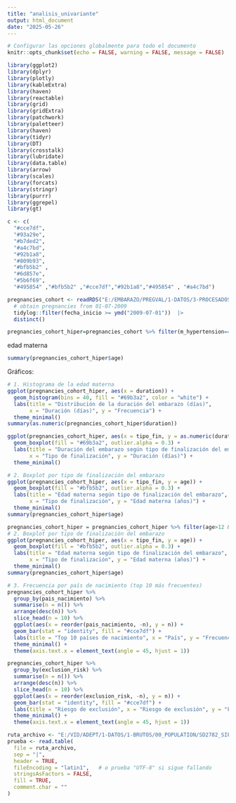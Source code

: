 ---
title: "analisis_univariante"
output: html_document
date: "2025-05-26"
---

```{r, include=FALSE}
# Configurar las opciones globalmente para todo el documento
knitr::opts_chunk$set(echo = FALSE, warning = FALSE, message = FALSE)
```

```{r}
library(ggplot2)
library(dplyr)
library(plotly)
library(kableExtra)
library(haven)
library(reactable)
library(grid)
library(gridExtra)
library(patchwork)
library(paletteer)
library(haven)
library(tidyr)
library(DT)
library(crosstalk)
library(lubridate) 
library(data.table)
library(arrow)
library(scales)
library(forcats)
library(stringr)
library(purrr)
library(ggrepel)
library(gt)

c <- c(
  "#cce7df",  
  "#93a29e",
  "#b7ded2",  
  "#a4c7bd",  
  "#92b1a8",  
  "#809b93",
  "#bfb5b2" ,
  "#6d857e",  
  "#5b6f69",  
  "#495854" ,"#bfb5b2" ,"#cce7df","#92b1a8","#495854" , "#a4c7bd")


```

```{r}
pregnancies_cohort <- readRDS("E:/EMBARAZO/PREGVAL/1-DATOS/3-PROCESADOS/pregnancy_algorithm/pregnancies_cohort_table_6m_lookback.RDS") |> 
  # obtain pregnancies from 01-07-2009
  tidylog::filter(fecha_inicio >= ymd("2009-07-01"))  |>
  distinct()

pregnancies_cohort_hiper=pregnancies_cohort %>% filter(m_hypertension==1) 
```
edad materna
```{r}
summary(pregnancies_cohort_hiper$age)

```




Gráficos:
```{r}


# 1. Histograma de la edad materna
ggplot(pregnancies_cohort_hiper, aes(x = duration)) +
  geom_histogram(bins = 40, fill = "#69b3a2", color = "white") +
  labs(title = "Distribución de la duración del embarazo (días)",
       x = "Duración (días)", y = "Frecuencia") +
  theme_minimal()
summary(as.numeric(pregnancies_cohort_hiper$duration))

ggplot(pregnancies_cohort_hiper, aes(x = tipo_fin, y = as.numeric(duration))) +
  geom_boxplot(fill = "#69b3a2", outlier.alpha = 0.3) +
  labs(title = "Duración del embarazo según tipo de finalización del embarazo",
       x = "Tipo de finalización", y = "Duración (días)") +
  theme_minimal()
```


```{r}
# 2. Boxplot por tipo de finalización del embarazo
ggplot(pregnancies_cohort_hiper, aes(x = tipo_fin, y = age)) +
  geom_boxplot(fill = "#bfb5b2", outlier.alpha = 0.3) +
  labs(title = "Edad materna según tipo de finalización del embarazo",
       x = "Tipo de finalización", y = "Edad materna (años)") +
  theme_minimal()
summary(pregnancies_cohort_hiper$age)
```
```{r}
pregnancies_cohort_hiper = pregnancies_cohort_hiper %>% filter(age>12 & age<55)
# 2. Boxplot por tipo de finalización del embarazo
ggplot(pregnancies_cohort_hiper, aes(x = tipo_fin, y = age)) +
  geom_boxplot(fill = "#bfb5b2", outlier.alpha = 0.3) +
  labs(title = "Edad materna según tipo de finalización del embarazo",
       x = "Tipo de finalización", y = "Edad materna (años)") +
  theme_minimal()
summary(pregnancies_cohort_hiper$age)
```

```{r}
# 3. Frecuencia por país de nacimiento (top 10 más frecuentes)
pregnancies_cohort_hiper %>%
  group_by(pais_nacimiento) %>%
  summarise(n = n()) %>%
  arrange(desc(n)) %>%
  slice_head(n = 10) %>%
  ggplot(aes(x = reorder(pais_nacimiento, -n), y = n)) +
  geom_bar(stat = "identity", fill = "#cce7df") +
  labs(title = "Top 10 países de nacimiento", x = "País", y = "Frecuencia") +
  theme_minimal() +
  theme(axis.text.x = element_text(angle = 45, hjust = 1))
```
```{r}
pregnancies_cohort_hiper %>%
  group_by(exclusion_risk) %>%
  summarise(n = n()) %>%
  arrange(desc(n)) %>%
  slice_head(n = 10) %>%
  ggplot(aes(x = reorder(exclusion_risk, -n), y = n)) +
  geom_bar(stat = "identity", fill = "#cce7df") +
  labs(title = "Riesgo de exclusión", x = "Riesgo de exclusión", y = "Frecuencia") +
  theme_minimal() +
  theme(axis.text.x = element_text(angle = 45, hjust = 1))
```


```{r}
ruta_archivo <- "E:/VID/ADEPT/1-DATOS/1-BRUTOS/00_POPULATION/SD2782_SIP_SPO_6464_madres_out.enc.txt"
prueba <- read.table(
  file = ruta_archivo,
  sep = "|",
  header = TRUE,
  fileEncoding = "latin1",   # o prueba "UTF-8" si sigue fallando
  stringsAsFactors = FALSE,
  fill = TRUE,
  comment.char = ""
)
```

